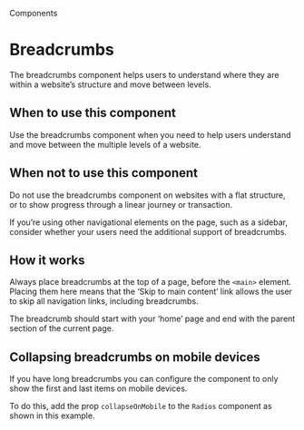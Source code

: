 
<Meta title="Breadcrumbs" />

<Hint>Components</Hint>

# Breadcrumbs

The breadcrumbs component helps users to understand where they are within a website’s structure and move between levels.

<Canvas>
  <Story of={BreadcrumbStories.primary} />
</Canvas>

## When to use this component

Use the breadcrumbs component when you need to help users understand and move between the multiple levels of a website.

## When not to use this component

Do not use the breadcrumbs component on websites with a flat structure, or to show progress through a linear journey or transaction.

If you’re using other navigational elements on the page, such as a sidebar, consider whether your users need the additional support of breadcrumbs.

## How it works

Always place breadcrumbs at the top of a page, before the `<main>` element. Placing them here means that the ‘Skip to main content’ link allows the user to skip all navigation links, including breadcrumbs.

The breadcrumb should start with your ‘home’ page and end with the parent section of the current page.

<Canvas>
  <Story of={BreadcrumbStories.primary} />
</Canvas>

## Collapsing breadcrumbs on mobile devices

If you have long breadcrumbs you can configure the component to only show the first and last items on mobile devices.

To do this, add the prop `collapseOnMobile` to the `Radios` component as shown in this example.

<Canvas>
  <Story of={BreadcrumbStories.collapseOnMobile} />
</Canvas>
